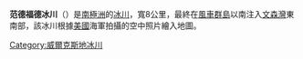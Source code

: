 {{unreferenced|time=2013-10-27T04:57:04+00:00}}
{{coord|66|35|S|110|26|E|type:glacier_region:AQ|display=title}}

'''范德福德冰川'''（{{lang-en|Vanderford Glacier}}）是[[南極洲|南極洲]]的[[冰川|冰川]]，寬8公里，最終在[[風車群島|風車群島]]以南注入[[文森灣|文森灣]]東南部，該冰川根據[[美國|美國]]海軍拍攝的空中照片繪入地圖。

{{DEFAULTSORT:Vanderford Glacier}}
[[Category:威爾克斯地冰川|Category:威爾克斯地冰川]]


{{WilkesLand-geo-stub}}